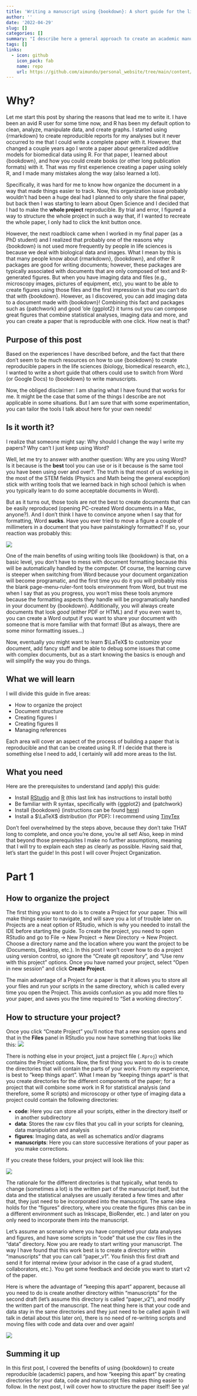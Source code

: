 ```yaml
---
title: 'Writing a manuscript using {bookdown}: A short guide for the life sciences (Part I)'
author: ''
date: '2022-04-29'
slug: []
categories: []
summary: "I describe here a general approach to create an academic manuscript, in a way that can be applicable for life sciences research"
tags: []
links:
  - icon: github
    icon_pack: fab
    name: repo
    url: https://github.com/aimundo/personal_website/tree/main/content/blog/2021-11-09-30-day-map-challenge
---
```

<!-- https://stackoverflow.com/questions/60746090/can-d3-js-visualizations-be-served-using-hugo -->

# Why?

Let me start this post by sharing the reasons that lead me to write it. I have been an avid R user for some time now, and R has been my default option to clean, analyze, manipulate data, and create graphs. I started using {rmarkdown} to create reproducible reports for my analyses but it never occurred to me that I could write a complete paper with it. 
However, that changed a couple years ago I wrote a paper about generalized additive models for biomedical data using R. 
For that paper, I learned about {bookdown}, and how you could create books (or other long publication formats) with it. That was my first experience creating a paper using solely R, and I made many mistakes along the way (also learned a lot).

Specifically, it was hard for me to know how organize the document in a way that made things easier to track. Now, this organization issue probably wouldn't had been a huge deal had I planned to only share the final paper, but back then I was starting to learn about Open Science and I decided that I had to make the **whole project** reproducible. By trial and error, I figured a way to structure the whole project in such a way that, if I wanted to recreate the whole paper, I only had to click the knit button once.

However, the next roadblock came when I worked in my final paper (as a PhD student) and I realized that probably one of the reasons why {bookdown} is not used more frequently by people in life sciences is because we deal with biological data and images. What I mean by this is that many people know about {rmarkdown}, {bookdown}, and other R packages are good for writing documents; however, these packages are typically associated with documents that are only composed of text and R-generated figures. But when you have imaging data and files (e.g., microscopy images, pictures of equipment, etc), you want to be able to create figures using those files and the first impression is that you can't do that with {bookdown}. However, as I discovered, you can add imaging data to a document made with {bookdown}! Combining this fact and packages such as {patchwork} and good 'ole {ggplot2} it turns out you can compose great figures that combine statistical analyses, imaging data and more, and you can create a paper that is reproducible with one click. How neat is that? 

## Purpose of this post

Based on the experiences I have described before, and the fact that there don't seem to be much resources on how to use {bookdown} to create reproducible papers in the life sciences (biology, biomedical research, etc.), I wanted to write a short guide that others could use to switch from Word (or Google Docs) to {bookdown} to write manuscripts. 

Now, the obliged disclaimer: I am sharing what I have found that works for me. It might be the case that some of the things I describe are not applicable in some situations. But I am sure that with some experimentation, you can tailor the tools I talk about here for your own needs!

## Is it worth it?

I realize that someone might say: Why should I change the way I write my papers? Why can't I just keep using Word?

Well, let me try to answer with another question: Why are you using Word? Is it because is the **best** tool you can use or is it because is the same tool you have been using over and over?. The truth is that most of us working in the most of the STEM fields (Physics and Math being the general exception) stick with writing tools that we learned back in high school (which is when you typically learn to do some acceptable documents in Word). 

But as it turns out, those tools are not the best to create documents that can be easily reproduced (opening PC-created Word documents in a Mac, anyone?). And I don't think I have to convince anyone when I say that for formatting, Word **sucks**. Have you ever tried to move a figure a couple of millimeters in a document that you have painstakingly formatted? If so, your reaction was probably this:

![](images/giphy.gif)

One of the main benefits of using writing tools like {bookdown} is that, on a basic level, you don't have to mess with document formatting because this will be automatically handled by the computer. Of course, the learning curve is steeper when switching from Word because your document organization will become programatic, and the first time you do it you will probably miss the blank page-menu-ruler-font tools environment from Word, but trust me when I say that as you progress, you won't miss these tools anymore because the formatting aspects they handle will be programatically handled in your document by {bookdown}. Additionally, you will always create documents that look _good_ (either PDF or HTML) and if you even want to, you can create a Word output if you want to share your document with someone that is more familiar with that format! (But as always, there are some minor formatting issues...)

Now, eventually you might want to learn $\LaTeX$ to customize your document, add fancy stuff and be able to debug some issues that come with complex documents, but as a start knowing the basics is enough and will simplify the way you do things.

## What we will learn

I will divide this guide in five areas:

- How to organize the project
- Document structure
- Creating figures I
- Creating figures II
- Managing references

Each area will cover an aspect of the process of building a paper that is reproducible and that can be created using R. If I decide that there is something else I need to add, I certainly will add more areas to the list.

## What you need 

Here are the prerequisites to understand (and apply) this guide:

- Install [RStudio](https://www.rstudio.com/) and [R](https://rstudio-education.github.io/hopr/starting.html) (this last link has instructions to install both)
- Be familiar with R syntax, specifically with {ggplot2} and {patchwork} 
- Install {bookdown} (instructions can be found [here](https://bookdown.org/yihui/bookdown/get-started.html))
- Install a $\LaTeX$ distribution (for PDF): I recommend using [TinyTex](https://yihui.org/tinytex/)

Don't feel overwhelmed by the steps above, because they don't take THAT long to complete, and once you're done, you're all set! Also, keep in mind that beyond those prerequisites I make no further assumptions, meaning that I will try to explain each step as clearly as possible. 
Having said that, let's start the guide! In this post I will cover Project Organization.

# Part 1
## How to organize the project

The first thing you want to do is to create a Project for your paper. This will make things easier to navigate, and will save you a lot of trouble later on. Projects are a neat option of RStudio, which is why you needed to install the IDE before starting the guide. To create the project, you need to open RStudio and go to File &#8594; New Project &#8594; New Directory &#8594; New Project. Choose a directory name and the location where you want the project to be (Documents, Desktop, etc.). In this post I won't cover how to do a project using version control, so ignore the "Create git repository", and "Use renv with this project" options. Once you have named your project, select "Open in new session" and click **Create Project**.

The main advantage of a Project for a paper is that it allows you to store all your files and run your scripts in the same directory, which is called every time you open the Project. This avoids confusion as you add more files to your paper, and saves you the time required to "Set a working directory".  

## How to structure your project?

Once you click "Create Project" you'll notice that a new session opens and that in the **Files** panel in RStudio you now have something that looks like this:
![](images/files_panel.png)

There is nothing else in your project, just a project file (`.Rproj`) which contains the Project options. Now, the first thing you want to do is to create the directories that will contain the parts of your work. From my experience, is best to "keep things apart".
What I mean by "keeping things apart" is that you create directories for the different components of the paper; for a project that will combine some work in R for statistical analysis (and therefore, some R scripts) and microscopy or other type of imaging data a project could contain the following directories:

- **code**: Here you can store all your scripts, either in the directory itself or in another subdirectory
- **data**: Stores the raw csv files that you call in your scripts for cleaning, data manipulation and analysis
- **figures**: Imaging data, as well as schematics and/or diagrams
- **manuscripts**: Here you can store successive iterations of your paper as you make corrections. 

If you create these folders, your project will look like this:

![](images/files_panel_directories.png)

The rationale for the different directories is that typically, what tends to change (sometimes a lot) is the written part of the manuscript itself, but the data and the statistical analyses are usually iterated a few times and after that, they just need to be incorporated into the manuscript. The same idea holds for the "figures" directory, where you create the figures (this can be in a different environment such as Inkscape, BioRender, etc. ) and later on you only need to incorporate them into the manuscript. 

Let's assume an scenario where you have completed your data analyses and figures, and have some scripts in "code" that use the csv files in the "data" directory. Now you are ready to start writing your manuscript. The way I have found that this work best is to create a directory within "manuscripts" that you can call "paper_v1". You finish this first draft and send it for internal review (your advisor in the case of a grad student, collaborators, etc.). You get some feedback and decide you want to start v2 of the paper.  

Here is where the advantage of "keeping this apart" apparent, because all you need to do is create another directory within "manuscripts" for the second draft (let's assume this directory is called "paper_v2"), and modify the written part of the manuscript. The neat thing here is that your code and data stay in the same directories and they just need to be called again (I will talk in detail about this later on), there is no need of re-writring scripts and moving files with code and data over and over again! 

![](images/smart.gif)

## Summing it up

In this first post, I covered the benefits of using {bookdown} to create reproducible (academic) papers, and how "keeping this apart" by creating directories for your data, code and manuscript files makes thing easier to follow. In the next post, I will cover how to structure the paper itself! See ya!
